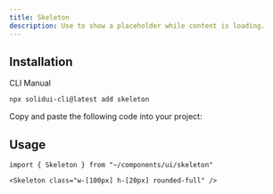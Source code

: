 ```yaml
---
title: Skeleton
description: Use to show a placeholder while content is loading.
---
```


<ComponentPreview name="skeleton-demo" />

## Installation

<Tabs defaultValue="cli">

<TabsList>
  <TabsTrigger value="cli">CLI</TabsTrigger>
  <TabsTrigger value="manual">Manual</TabsTrigger>
</TabsList>

<TabsContent value="cli">

```bash
npx solidui-cli@latest add skeleton
```

</TabsContent>

<TabsContent value="manual">

<Step>Copy and paste the following code into your project: </Step>

<ComponentSource name="skeleton" />

</TabsContent>

</Tabs>

## Usage

```tsx
import { Skeleton } from "~/components/ui/skeleton"
```

```tsx
<Skeleton class="w-[100px] h-[20px] rounded-full" />
```
